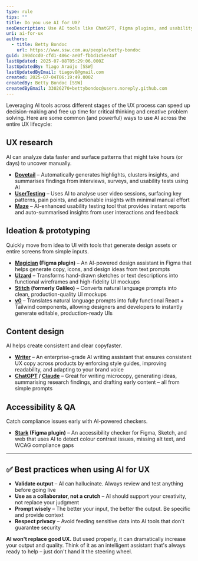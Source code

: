 ```yaml
---
type: rule
tips: ""
title: Do you use AI for UX?
seoDescription: Use AI tools like ChatGPT, Figma plugins, and usability testing platforms to accelerate UX research, design, and writing while maintaining  quality and user focus.
uri: ai-for-ux
authors:
  - title: Betty Bondoc
    url: https://www.ssw.com.au/people/betty-bondoc
guid: 390dccd0-cfd1-486c-ae0f-fbbd1c5ee4af
lastUpdated: 2025-07-08T05:29:06.000Z
lastUpdatedBy: Tiago Araújo [SSW]
lastUpdatedByEmail: tiagov8@gmail.com
created: 2025-07-04T06:19:49.000Z
createdBy: Betty Bondoc [SSW]
createdByEmail: 33026270+bettybondoc@users.noreply.github.com
---
```

Leveraging AI tools across different stages of the UX process can speed up decision-making and free up time for critical thinking and creative problem solving.
Here are some common (and powerful) ways to use AI across the entire UX lifecycle:

## UX research

AI can analyze data faster and surface patterns that might take hours (or days) to uncover manually.

* **[Dovetail](https://dovetail.com/)** – Automatically generates highlights, clusters insights, and summarises findings from interviews, surveys, and usability tests using AI
* **[UserTesting](https://www.usertesting.com/)** – Uses AI to analyse user video sessions, surfacing key patterns, pain points, and actionable insights with minimal manual effort
* **[Maze](https://maze.co/)** – AI-enhanced usability testing tool that provides instant reports and auto-summarised insights from user interactions and feedback

## Ideation & prototyping

Quickly move from idea to UI with tools that generate design assets or entire screens from simple inputs.

* **[Magician](https://www.figma.com/community/plugin/1151890004010191690/magician) (Figma plugin)** – An AI-powered design assistant in Figma that helps generate copy, icons, and design ideas from text prompts
* **[UIzard](https://uizard.io/)** – Transforms hand-drawn sketches or text descriptions into functional wireframes and high-fidelity UI mockups
* **[Stitch](https://stitch.withgoogle.com/) (formerly Galileo)** – Converts natural language prompts into clean, production-quality UI mockups
* **[v0](https://v0.dev/)** – Translates natural language prompts into fully functional React + Tailwind components, allowing designers and developers to instantly generate editable, production-ready UIs

## Content design

AI helps create consistent and clear copyfaster.

* **[Writer](https://writer.com/)** – An enterprise-grade AI writing assistant that ensures consistent UX copy across products by enforcing style guides, improving readability, and adapting to your brand voice
* **[ChatGPT](https://chatgpt.com/) / [Claude](https://claude.ai/)** – Great for writing microcopy, generating ideas, summarising research findings, and drafting early content – all from simple prompts

## Accessibility & QA

Catch compliance issues early with AI-powered checkers.

* **[Stark](https://www.getstark.co/) (Figma plugin)** – An accessibility checker for Figma, Sketch, and web that uses AI to detect colour contrast issues, missing alt text, and WCAG compliance gaps

---

## ✅ Best practices when using AI for UX

* **Validate output** – AI can hallucinate. Always review and test anything before going live
* **Use as a collaborator, not a crutch** – AI should support your creativity, not replace your judgment
* **Prompt wisely** – The better your input, the better the output. Be specific and provide context
* **Respect privacy** – Avoid feeding sensitive data into AI tools that don't guarantee security

**AI won't replace good UX.** But used properly, it can dramatically increase your output and quality. Think of it as an intelligent assistant that's always ready to help – just don't hand it the steering wheel.
